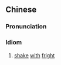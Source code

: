 {{also|心惊胆战}}
==Chinese==
{{zh-forms|s=心惊胆战}}

===Pronunciation===
{{zh-pron
|m=xīnjīngdǎnzhàn
|cat=id
}}

===Idiom===
{{zh-idiom}}

# [[shake]] [[with]] [[fright]]
